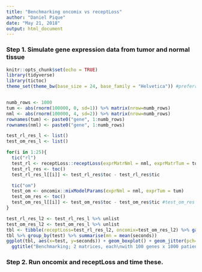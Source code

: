 ```yaml
---
title: "Benchmarking oncomix vs receptLoss"
author: "Daniel Pique"
date: "May 21, 2018"
output: html_document
---
```


### Step 1. Simulate gene expression data from tumor and normal tissue
```r
knitr::opts_chunk$set(echo = TRUE)
library(tidyverse)
library(tictoc)
theme_set(theme_bw(base_size = 24, base_family = "Helvetica")) #preferred by science ##theme_hc())


numb_rows <- 1000
tum <- abs(rnorm(100000, 0, sd=1)) %>% matrix(nrow=numb_rows)
nml <- abs(rnorm(100000, 4, sd=2)) %>% matrix(nrow=numb_rows)
rownames(tum) <- paste0("gene", 1:numb_rows)
rownames(nml) <- paste0("gene", 1:numb_rows)

test_rl_res_l <- list()
test_om_res_l <- list()

for(i in 1:25){
  tic("rl")
  test_rl <- receptLoss::receptLoss(exprMatrNml = nml, exprMatrTum = tum, nSdBelow = 2, minPropPerGroup = .2)
  test_rl_res <- toc()
  test_rl_res_l[[i]] <- test_rl_res$toc - test_rl_res$tic

  tic("om")
  test_om <- oncomix::mixModelParams(exprNml = nml, exprTum = tum)
  test_om_res <- toc()
  test_om_res_l[[i]] <- test_om_res$toc - test_om_res$tic #test_om_res
}

test_rl_res_l2 <- test_rl_res_l %>% unlist
test_om_res_l2 <- test_om_res_l %>% unlist
tbl <- tibble(receptLoss=test_rl_res_l2, oncomix=test_om_res_l2) %>% gather(key = "test", value="seconds")
tbl %>% group_by(test) %>% summarise(mn = mean(seconds))
ggplot(tbl, aes(x=test, y=seconds)) + geom_boxplot() + geom_jitter(pch=21, size=2) + 
  ggtitle("Benchmarking; 2 matrices, each\nwith 100 genes x 1000 patients")

```

### Step 2. Run oncomix and receptLoss and time these.
```r
```


